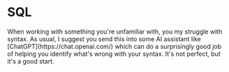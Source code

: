 # SQL

<callout-success>
	When working with something you're unfamiliar with, you my struggle with
	syntax. As usual, I suggest you send this into some AI assistant like
	[ChatGPT](https://chat.openai.com/) which can do a surprisingly good job of
	helping you identify what's wrong with your syntax. It's not perfect, but it's
	a good start.
</callout-success>
